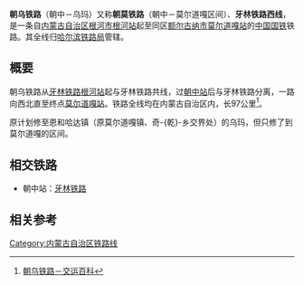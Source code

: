 {{Primarysources|time=2012-01-20T17:34:56+00:00}}
{{Infobox rail system-route
|rail_name= 朝乌铁路
|box_width= 350px
|other_name=
|name_bgcolor=
|banner_color=blue
|sec_banner_color=
|third_banner_color=
|logo_filename=
|image_width= 250px
|logo_bgcolor=
|logo_note=
|image=
|imagesize=
|caption=
|system_map=
|mapimage_width=
|map_bgcolor=
|locale= {{PRC}}
|service_type=[[旅客列车|旅客列车]]
|network=
|start=
|begin_operation=
|end_operation=
|operation_note=
|system_length= 97公里
|length_in_operation=
|total_length=
|line_title= 线路
|lines=
|stations=9
|route_title=
|main_route=
|secondary_route=
|branch_route=
|standard= 
|main_stations= [[根河站|根河]]、[[朝中站|朝中]]、[[得耳布尔站|得耳布尔]]、[[莫尔道嘎站|莫尔道嘎]]
|ridership=
|fleet_size=
|max_speed=
|track_gauge= 1435毫米（[[标准轨|标准轨]]）
|min_radius= 
|max_grade= 
|distance_between_mainlines= 
|block_signal=
|engine= 
|depot=
|operator=[[哈尔滨铁路局|哈尔滨铁路局]]
|franchise=
|hq=
|key_person=
|website=
|route_map={{bs-map|inline=1|map=
CONTg~~ ~~ ~~ ~~{{RoutemapRoute|Licon=u|[[牙林铁路|牙林铁路]]往[[牙克石站|牙克石]]方向}}
HST~~0~~[[根河站|根河站]]
HST~~10~~[[朝查站|朝查站]]
HST~~22~~[[朝中站|朝中站]]
CONTgq\ABZgr\~~ ~~ ~~ ~~{{RoutemapRoute|Licon=l|[[牙林铁路|牙林铁路]]往[[满归站|满归]]方向}}
HST~~34~~[[冷不露站|冷不露站]]
HST~~44~~[[丰岭站|丰岭站]]
HST~~54~~[[得耳布尔站|得耳布尔站]]
HST~~69~~[[上游岭站|上游岭站]]
HST~~85~~[[潮莫站|潮莫站]]
HST~~97~~[[莫尔道嘎站|莫尔道嘎站]]
ENDEe~~ ~~ ~~铁路尽头
}}
}}

'''朝乌铁路'''（朝中－乌玛）又称'''朝莫铁路'''（朝中－莫尔道嘎区间）、'''牙林铁路西线'''，是一条自[[内蒙古自治区|内蒙古自治区]][[根河市|根河市]][[根河站|根河站]]起至同区[[额尔古纳市|额尔古纳市]][[莫尔道嘎站|莫尔道嘎站]]的[[中华人民共和国铁路|中国国铁]]铁路。其全线归[[哈尔滨铁路局|哈尔滨铁路局]]管辖。

== 概要 ==
朝乌铁路从[[牙林铁路|牙林铁路]][[根河站|根河站]]起与牙林铁路共线，过[[朝中站|朝中站]]后与牙林铁路分离，一路向西北直至终点[[莫尔道嘎站|莫尔道嘎站]]。铁路全线均在内蒙古自治区内，长97公里<ref>[http://ctt.swjtu.edu.cn:81/index.php/朝乌线 朝乌铁路－交运百科]{{dead link|date=2018年1月 |bot=InternetArchiveBot |fix-attempted=yes }}</ref>。

原计划修至恩和哈达镇（原莫尔道嘎镇、奇-{乾}-乡交界处）的乌玛，但只修了到莫尔道嘎的区间。

== 相交铁路 ==
*朝中站：[[牙林铁路|牙林铁路]]

== 相关参考 ==
{{reflist}}

{{朝乌铁路|nocat}}
{{中国铁路}}

[[Category:内蒙古自治区铁路线|Category:内蒙古自治区铁路线]]